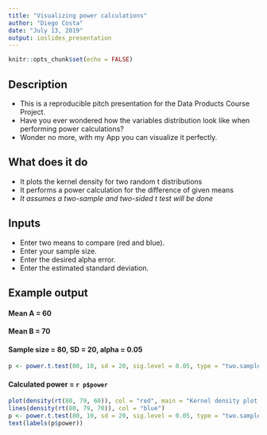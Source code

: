 ---
title: "Visualizing power calculations"
author: "Diego Costa"
date: "July 13, 2019"
output: ioslides_presentation
---

```{r setup, include=FALSE}
knitr::opts_chunk$set(echo = FALSE)
```

## Description

- This is a reproducible pitch presentation for the Data Products Course Project.
- Have you ever wondered how the variables distribution look like when performing power calculations?
- Wonder no more, with my App you can visualize it perfectly. 


## What does it do

- It plots the kernel density for two random t distributions
- It performs a power calculation for the difference of given means
- *It assumes a two-sample and two-sided t test will be done*

## Inputs

- Enter two means to compare (red and blue).
- Enter your sample size.
- Enter the desired alpha error.
- Enter the estimated standard deviation.

## Example output

#### Mean A = 60
#### Mean B = 70
#### Sample size = 80, SD = 20, alpha = 0.05 
```{r, echo = FALSE}
p <- power.t.test(80, 10, sd = 20, sig.level = 0.05, type = "two.sample")
```
#### Calculated power = `r p$power`
```{r, echo = FALSE}
plot(density(rt(80, 79, 60)), col = "red", main = "Kernel density plot for random t distributions" , xlab = "", ylab = "")
lines(density(rt(80, 79, 70)), col = "blue")
p <- power.t.test(80, 10, sd = 20, sig.level = 0.05, type = "two.sample")
text(labels(p$power))
```




